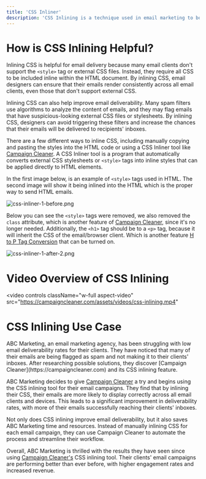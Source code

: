 ```yaml
---
title: 'CSS Inliner'
description: 'CSS Inlining is a technique used in email marketing to boost delivery rates by embedding CSS styles directly into the HTML code.'
---
```


# How is CSS Inlining Helpful?

Inlining CSS is helpful for email delivery because many email clients don't support the `<style>` tag or external CSS files. Instead, they require all CSS to be included inline within the HTML document. By inlining CSS, email designers can ensure that their emails render consistently across all email clients, even those that don't support external CSS.

Inlining CSS can also help improve email deliverability. Many spam filters use algorithms to analyze the content of emails, and they may flag emails that have suspicious-looking external CSS files or stylesheets. By inlining CSS, designers can avoid triggering these filters and increase the chances that their emails will be delivered to recipients' inboxes.

There are a few different ways to inline CSS, including manually copying and pasting the styles into the HTML code or using a CSS Inliner tool like [Campaign Cleaner](https://campaigncleaner.com). A CSS Inliner tool is a program that automatically converts external CSS stylesheets or `<style>` tags into inline styles that can be applied directly to HTML elements.

In the first image below, is an example of `<style>` tags used in HTML. The second image will show it being inlined into the HTML which is the proper way to send HTML emails. 

![css-inliner-1-before.png](/images/css-inliner-1-before-2.png)

Below you can see the `<style>` tags were removed, we also removed the `class` attribute, which is another feature of [Campaign Cleaner](https://campaigncleaner.com), since it's no longer needed. Additionally, the `<h1>` tag should be to a `<p>` tag, because it will inherit the CSS of the email/browser client. Which is another feature [H to P Tag Conversion](/h-to-p-tag-conversion) that can be turned on.

![css-inliner-1-after-2.png](/images/css-inliner-1-after-2.png)

# Video Overview of CSS Inlining
<video
  controls
  className="w-full aspect-video"
  src="https://campaigncleaner.com/assets/videos/css-inlining.mp4"
></video>


# CSS Inlining Use Case

<Note>
ABC Marketing, an email marketing agency, has been struggling with low email deliverability rates for their clients. They have noticed that many of their emails are being flagged as spam and not making it to their clients' inboxes. After researching possible solutions, they discover [Campaign Cleaner](https://campaigncleaner.com) and its CSS inlining feature.
 
ABC Marketing decides to give [Campaign Cleaner](https://campaigncleaner.com) a try and begins using the CSS inlining tool for their email campaigns. They find that by inlining their CSS, their emails are more likely to display correctly across all email clients and devices. This leads to a significant improvement in deliverability rates, with more of their emails successfully reaching their clients' inboxes.
 
Not only does CSS inlining improve email deliverability, but it also saves ABC Marketing time and resources. Instead of manually inlining CSS for each email campaign, they can use Campaign Cleaner to automate the process and streamline their workflow.
 
Overall, ABC Marketing is thrilled with the results they have seen since using [Campaign Cleaner's](https://campaigncleaner.com) CSS inlining tool. Their clients' email campaigns are performing better than ever before, with higher engagement rates and increased revenue.
</Note>
